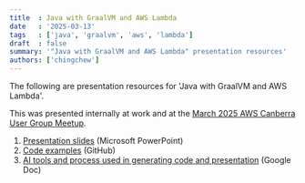 ```yaml
---
title  : Java with GraalVM and AWS Lambda
date   : '2025-03-13'
tags   : ['java', 'graalvm', 'aws', 'lambda']
draft  : false
summary: '"Java with GraalVM and AWS Lambda" presentation resources'
authors: ['chingchew']
---
```


The following are presentation resources for 'Java with GraalVM and AWS Lambda'.

This was presented internally at work and at the [March 2025 AWS Canberra User Group Meetup](https://www.meetup.com/awscbr/events/306474152/).

1. [Presentation slides](https://1drv.ms/p/c/9fffd70b6d170aed/EQHL3kAI-7tIl7YLgUVu3OgBjoQWHbJJcew6zTf-GupejA?e=0jj2zQ) (Microsoft PowerPoint)
1. [Code examples](https://github.com/cchew/graalvm-lambda) (GitHub)
1. [AI tools and process used in generating code and presentation](https://docs.google.com/document/d/1sAdDniq0-MMqhBqNHBTrGHxstHd-pbOs8_PFqi3oi3c) (Google Doc)